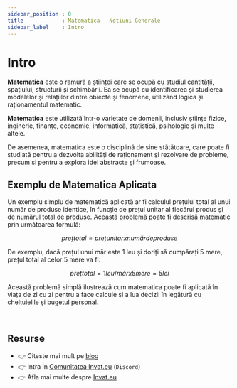 ```yaml
---
sidebar_position : 0
title            : Matematica - Notiuni Generale
sidebar_label    : Intro
---
```


# Intro

**[Matematica](/matematica)** este o ramură a științei care se ocupă cu studiul cantității, spațiului, structurii și schimbării. Ea se ocupă cu identificarea și studierea modelelor și relațiilor dintre obiecte și fenomene, utilizând logica și raționamentul matematic.

**Matematica** este utilizată într-o varietate de domenii, inclusiv științe fizice, inginerie, finanțe, economie, informatică, statistică, psihologie și multe altele. 

De asemenea, matematica este o disciplină de sine stătătoare, care poate fi studiată pentru a dezvolta abilități de raționament și rezolvare de probleme, precum și pentru a explora idei abstracte și frumoase.

## Exemplu de Matematica Aplicata

Un exemplu simplu de matematică aplicată ar fi calculul prețului total al unui număr de produse identice, în funcție de prețul unitar al fiecărui produs și de numărul total de produse. 
Această problemă poate fi descrisă matematic prin următoarea formulă:

```math
preț total = preț unitar x număr de produse
```

De exemplu, dacă prețul unui măr este 1 leu și doriți să cumpărați 5 mere, prețul total al celor 5 mere va fi:

```math
preț total = 1 leu/măr x 5 mere = 5 lei
```

Această problemă simplă ilustrează cum matematica poate fi aplicată în viața de zi cu zi pentru a face calcule și a lua decizii în legătură cu cheltuielile și bugetul personal.

<br />

## Resurse

- 👉 Citeste mai mult pe [blog](https://www.blog.invat.eu/)
- 👉 Intra in [Comunitatea Invat.eu](https://discord.gg/3qmQKAHKS2) (`Discord`)  
- 👉 Afla mai multe despre [Invat.eu](/) 

